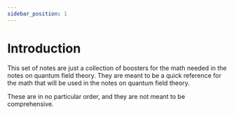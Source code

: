 ```yaml
---
sidebar_position: 1
---
```

# Introduction

This set of notes are just a collection of boosters for the math needed in the notes on quantum field theory.
They are meant to be a quick reference for the math that will be used in the notes on quantum field theory.

These are in no particular order, and they are not meant to be comprehensive.
